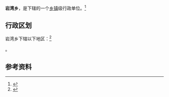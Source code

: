 {{中国乡级行政区|50/02/36/265/000}}

'''岩湾乡'''，是{{PRC admin/fullname|50/02/36/265/000|3}}下辖的一个[[乡镇|乡镇]]级行政单位。<ref>{{PRC admin/ref sgc|{{PRC admin/parent|50/02/36/265/000}}}}</ref>

== 行政区划 ==

岩湾乡下辖以下地区：<ref>{{PRC admin/ref sgc|50/02/36/265/000}}</ref>

{{PRC admin/children|50/02/36/265/000}}。

== 参考资料 ==

{{reflist}}

{{行政区划小作品}}
{{PRC admin/navcat|50/02/36/265/000}}